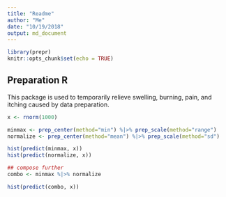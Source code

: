 ```yaml
---
title: "Readme"
author: "Me"
date: "10/19/2018"
output: md_document
---
```


```r
library(prepr)
knitr::opts_chunk$set(echo = TRUE)
```

## Preparation R

This package is used to temporarily relieve swelling, burning, pain, and itching caused by data preparation.

```r
x <- rnorm(1000)

minmax <- prep_center(method="min") %|>% prep_scale(method="range")
normalize <- prep_center(method="mean") %|>% prep_scale(method="sd")

hist(predict(minmax, x))
hist(predict(normalize, x))

## compose further
combo <- minmax %|>% normalize

hist(predict(combo, x))
```



